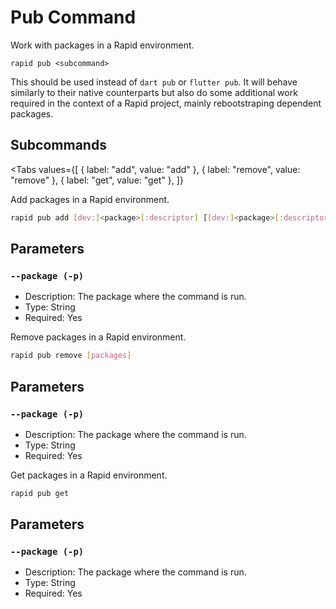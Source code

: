 # Pub Command

Work with packages in a Rapid environment.

```
rapid pub <subcommand>
```

This should be used instead of `dart pub` or `flutter pub`.
It will behave similarly to their native counterparts but also do some additional work required in the context of a Rapid project, mainly rebootstraping dependent packages.

## Subcommands

<Tabs
  values={[
    { label: "add", value: "add" },
    { label: "remove", value: "remove" },
    { label: "get", value: "get" },
  ]}
>
<TabItem value="add">
Add packages in a Rapid environment.

```bash
rapid pub add [dev:]<package>[:descriptor] [[dev:]<package>[:descriptor] ...]
```

## Parameters

### `--package (-p)`

- Description: The package where the command is run.
- Type: String
- Required: Yes
</TabItem>
<TabItem value="remove">
Remove packages in a Rapid environment.

```bash
rapid pub remove [packages]
```

## Parameters

### `--package (-p)`

- Description: The package where the command is run.
- Type: String
- Required: Yes
</TabItem>
<TabItem value="get">
Get packages in a Rapid environment.

```bash
rapid pub get
```

## Parameters

### `--package (-p)`

- Description: The package where the command is run.
- Type: String
- Required: Yes
</TabItem>
</Tabs>